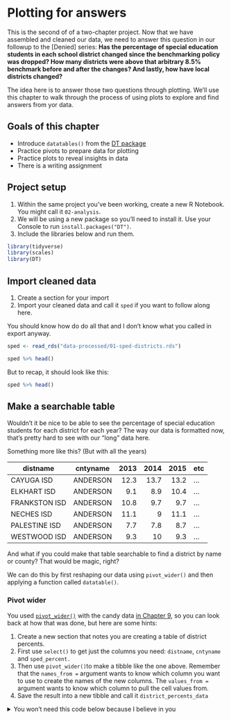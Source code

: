# Plotting for answers {#answers}

This is the second of of a two-chapter project. Now that we have assembled and cleaned our data, we need to answer this question in our followup to the [Denied] series: **Has the percentage of special education students in each school district changed since the benchmarking policy was dropped? How many districts were above that arbitrary 8.5% benchmark before and after the changes? And lastly, how have local districts changed?**

The idea here is to answer those two questions through plotting. We'll use this chapter to walk through the process of using plots to explore and find answers from yor data.

## Goals of this chapter

- Introduce `datatables()` from the [DT package](https://rstudio.github.io/DT/)
- Practice pivots to prepare data for plotting
- Practice plots to reveal insights in data
- There is a writing assignment

## Project setup

1. Within the same project you've been working, create a new R Notebook. You might call it `02-analysis`.
1. We will be using a new package so you'll need to install it. Use your Console to run `install.packages("DT")`.
1. Include the libraries below and run them.

```r
library(tidyverse)
library(scales)
library(DT)
```

## Import cleaned data

1. Create a section for your import
2. Import your cleaned data and call it `sped` if you want to follow along here.

You should know how do do all that and I don't know what you called in export anyway.

```r
sped <- read_rds("data-processed/01-sped-districts.rds")

sped %>% head()
```

But to recap, it should look like this:

```r
sped %>% head()
```

## Make a searchable table

Wouldn't it be nice to be able to see the percentage of special education students for each district for each year? The way our data is formatted now, that's pretty hard to see with our "long" data here.

Something more like this?  (But with all the years)

| distname      | cntyname | 2013 | 2014 | 2015 | etc |
|---------------|----------|-----:|-----:|-----:|-----|
| CAYUGA ISD    | ANDERSON | 12.3 | 13.7 | 13.2 | ... |
| ELKHART ISD   | ANDERSON |  9.1 |  8.9 | 10.4 | ... |
| FRANKSTON ISD | ANDERSON | 10.8 |  9.7 |  9.7 | ... |
| NECHES ISD    | ANDERSON | 11.1 |    9 | 11.1 | ... |
| PALESTINE ISD | ANDERSON |  7.7 |  7.8 |  8.7 | ... |
| WESTWOOD ISD  | ANDERSON |  9.3 |   10 |  9.3 | ... |

And what if you could make that table searchable to find a district by name or county? That would be magic, right?

We can do this by first reshaping our data using `pivot_wider()` and then applying a function called `datatable()`.

### Pivot wider

You used [`pivot_wider()`](https://tidyr.tidyverse.org/reference/pivot_wider.html) with the candy data [in Chapter 9](https://utdata.github.io/rwdir/tidy-data.html#pivot-wider), so you can look back at how that was done, but here are some hints:

1. Create a new section that notes you are creating a table of district percents.
1. First use `select()` to get just the columns you need: `distname`, `cntyname` and `sped_percent.`
1. Then use `pivot_wider()`to make a tibble like the one above. Remember that the `names_from =` argument wants to know which column you want to use to create the names of the new columns. The `values_from = ` argument wants to know which column to pull the cell values from.
1. Save the result into a new tibble and call it `district_percents_data`

<details>
  <summary>You won't need this code below because I believe in you</summary>

```r
district_percents_data <- sped %>% 
  select(distname, cntyname, year, sped_percent) %>% 
  pivot_wider(names_from = year, values_from = sped_percent)
```
<details>


### Make a datatable

Now comes the magic. 

1. In a new R chunk take your `district_percents_data` and then pipe it into a function called `datatable()`

```r
district_percents_data %>% 
  datatable()
```

That's kinda brilliant, isn't it? You know can search by any value in the table.

Quick, tell me what was the percentage for Austin ISD in 2020?

That will be useful tool for you when you are writing about specific districts.

## Plot yearly student percentage

Our first question about this data was this: **Has the percentage of special education students in each school district changed since the benchmarking policy was dropped?**

Given the data we have, can we answer this?

I'll often do a hand drawing of a chart that might help me understand or communicate data. This helps me think about how to summarize and shape my data to get to that point.

For this question, we might think of a chart like this: 

![](images/chart-example.png)

For each year, we'd like to know the percentage of students in special education. If we are to chart this, the x axis would be the year and the y axis would be the percentage for that year.

We have the percent of students in special education for each district in each year. We _could_ get an average of those percentages for each year, but that won't take into account the size of each districts.

But we also have the count of all students in a district `all_count` and count of all special education students `sped_count`. With these, we can build a more accurate percentage across _all_ the districts with this. This allows us to calculate our student groups by year.

So, let's build this bar chart ... starting with the data. This is a "simple" group_by and summarize, so I'll give you hints but you write it yourself.

1. Start a new notebook section and note you are getting yearly percentages
1. In an R chunk, start with your `sped` data.
1. Group by the `year` variable.
1. In summarize, create a `sum()` of the `all_count` variable
1. In the same sumarize, create a sum() of the `sped_count` variable. You might call this `total_students`.
1. Check your results at this point ... make sure it makes sense. You might call this `total_sped`
1. Use `mutate()` to create a percentage called `sped_percent` from your `total_students` and `total_sped` summaries.
1. I suggest you save all that into a new tibble called `yearly_percent` (because that's what I'm gonna use.)

<details>
  <summary>My verison</summary>
```r
yearly_percent <- sped %>% 
  group_by(year) %>% 
  summarise(
    total_students = sum(all_count),
    total_sped = sum(sped_count)
  ) %>% 
  mutate(sped_percent = ((total_sped / total_students) * 100) %>% round(1))

yearly_percent
```
</details>

And with that table, you can plot your chart using the `year` and `sped_percent`.


```r
yearly_percent %>% 
  ggplot(aes(x = year, y = sped_percent)) + 
  geom_col() +
  geom_text(aes(label = sped_percent, vjust = -.5))
```

This definitely shows us that the percentage of students in special education (in traditional public schools) has increased each year since 2017 when the benchmark was dropped and then outlawed by the legislature.

I would be careful about saying the increase is _because_ of the changes (though that is likely true), but you can certainly say with authority that it has gone up, and interview other people to pontificate on the reasons why.

BTW, if you wanted to make that chart in [datawrapper](https://academy.datawrapper.de/article/20-how-to-create-a-column-chart), you could use the same tibble, select just the `year` and `sped_percent` columsn and then use the `clipr::write_clip()` function to copy your data.


## Districts by benchmark and year

Our second question is this: **How many districts were above that arbitrary 8.5% benchmark before and after the changes?**









